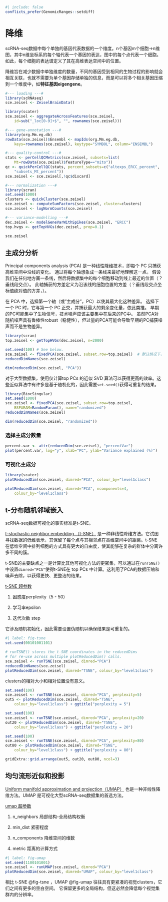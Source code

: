 ```r
#| include: false
conflicts_prefer(GenomicRanges::setdiff)
```

# 降维

scRNA-seq数据中每个单独的基因代表数据的一个维度。n个基因m个细胞→n维图，其中n维坐标系的每个轴代表一个基因的表达，图中的每个点代表一个细胞。如此，每个细胞的表达谱定义了其在高维表达空间中的位置。

降维旨在减少数据中单独维度的数量，不同的基因受到相同的生物过程的影响就会相互关联，也就不需要为单个基因存储单独的信息，而是可以将多个相关基因压缩到一个维度中，如**特征基因eigengene**。

```r
#--- loading ---#
library(scRNAseq)
sce.zeisel <- ZeiselBrainData()

library(scater)
sce.zeisel <- aggregateAcrossFeatures(sce.zeisel, 
    id=sub("_loc[0-9]+$", "", rownames(sce.zeisel)))

#--- gene-annotation ---#
library(org.Mm.eg.db)
rowData(sce.zeisel)$Ensembl <- mapIds(org.Mm.eg.db, 
    keys=rownames(sce.zeisel), keytype="SYMBOL", column="ENSEMBL")

#--- quality-control ---#
stats <- perCellQCMetrics(sce.zeisel, subsets=list(
    Mt=rowData(sce.zeisel)$featureType=="mito"))
qc <- quickPerCellQC(stats, percent_subsets=c("altexps_ERCC_percent", 
    "subsets_Mt_percent"))
sce.zeisel <- sce.zeisel[,!qc$discard]

#--- normalization ---#
library(scran)
set.seed(1000)
clusters <- quickCluster(sce.zeisel)
sce.zeisel <- computeSumFactors(sce.zeisel, cluster=clusters) 
sce.zeisel <- logNormCounts(sce.zeisel)

#--- variance-modelling ---#
dec.zeisel <- modelGeneVarWithSpikes(sce.zeisel, "ERCC")
top.hvgs <- getTopHVGs(dec.zeisel, prop=0.1)
```

```r
sce.zeisel
```

## 主成分分析

Principal components analysis (PCA) 是一种线性降维技术，即每个 PC 只捕获高维空间中沿线的变化。 通过将每个轴想象成一条线来最好地理解这一点。 假设我们在任何地方画一条线，然后将数据集中的每个细胞移动到线上最近的位置（？垂线段交点）。 此轴捕获的方差定义为沿该线的细胞位置的方差（？垂线段交点坐标值绝对值的方差，）。

在 PCA 中，选择第一个轴（或"主成分"，PC）以使其最大化这种差异。 选择下一个 PC 时，它与第一个 PC 正交，并捕获最大的剩余变化量，依此类推。 早期的PC可能集中了生物信号，技术噪声应该主要集中在后来的PC中。 虽然PCA对随机噪声具有鲁棒性robust（稳健性），但过量的PCA可能会导致早期的PC捕获噪声而不是生物差异。

```r
library(scran)
top.zeisel <- getTopHVGs(dec.zeisel, n=2000)

set.seed(100) # See below.
sce.zeisel <- fixedPCA(sce.zeisel, subset.row=top.zeisel)  # 默认情况下，将计算前 50 个 PC
reducedDimNames(sce.zeisel)
```

```r
dim(reducedDim(sce.zeisel, "PCA"))
```

对于大型数据集，使用仅计算top PCs 的近似 SVD 算法可以获得更高的效率。这些近似算法中有许多是基于随机化的，因此需要`set.seed()`获得可重复的结果。

```r
library(BiocSingular)
set.seed(1000)
sce.zeisel <- fixedPCA(sce.zeisel, subset.row=top.zeisel, 
    BSPARAM=RandomParam(), name="randomized")
reducedDimNames(sce.zeisel)
```

```r
dim(reducedDim(sce.zeisel, "randomized"))
```

### 选择主成分数量

```r

percent.var <- attr(reducedDim(sce.zeisel), "percentVar")
plot(percent.var, log="y", xlab="PC", ylab="Variance explained (%)")
```

### 可视化主成分

```r
library(scater)
plotReducedDim(sce.zeisel, dimred="PCA", colour_by="level1class")
```

```r
plotReducedDim(sce.zeisel, dimred="PCA", ncomponents=4,
    colour_by="level1class")
```

## t-分布随机邻域嵌入

scRNA-seq数据可视化的事实标准是t-SNE。

[t-stochastic neighbor embedding （t-SNE）](https://jmlr.csail.mit.edu/beta/papers/v9/vandermaaten08a.html) 是一种非线性降维方法。它试图寻找数据的低维表示，其保留了每个点与其相邻点在高维空间中的距离。t-SNE 在低维空间中排列细胞的方式具有更大的自由度，使其能够在复杂的群体中分离许多不同的簇。

t-SNE的主要缺点之一是计算比其他可视化方法的更密集，可以通过在`runTSNE()`中设置`dimred="PCA"`使得t-SNE在 top PCs 中计算。这利用了PCA的数据压缩和噪声去除，以获得更快、更整洁的结果。

[t-SNE 超参数](https://distill.pub/2016/misread-tsne/)

1.  困惑度perplexity（5 - 50）

2.  学习率epsilon

3.  迭代次数 step

它涉及随机初始化，因此需要设置伪随机以确保结果是可重复的。

```r
#| label: fig-tsne
set.seed(00101001101)

# runTSNE() stores the t-SNE coordinates in the reducedDims
# for re-use across multiple plotReducedDim() calls.
sce.zeisel <- runTSNE(sce.zeisel, dimred="PCA")
reducedDimNames(sce.zeisel)
plotReducedDim(sce.zeisel, dimred="TSNE", colour_by="level1class")

```

clusters的相对大小和相对位置没有意义。

```r
set.seed(100)
sce.zeisel <- runTSNE(sce.zeisel, dimred="PCA", perplexity=5)
out5 <- plotReducedDim(sce.zeisel, dimred="TSNE",
    colour_by="level1class") + ggtitle("perplexity = 5")

set.seed(100)
sce.zeisel <- runTSNE(sce.zeisel, dimred="PCA", perplexity=20)
out20 <- plotReducedDim(sce.zeisel, dimred="TSNE",
    colour_by="level1class") + ggtitle("perplexity = 20")

set.seed(100)
sce.zeisel <- runTSNE(sce.zeisel, dimred="PCA", perplexity=80)
out80 <- plotReducedDim(sce.zeisel, dimred="TSNE", 
    colour_by="level1class") + ggtitle("perplexity = 80")

gridExtra::grid.arrange(out5, out20, out80, ncol=3)
```

## 均匀流形近似和投影

[Uniform manifold approximation and projection（UMAP）](https://arxiv.org/abs/1802.03426) 也是一种非线性降维方法。UMAP 是可视化大型scRNA-seq数据集的首选方法。

[umap 超参数](https://umap-learn.readthedocs.io/en/latest/parameters.html)

1.  n_neighbors 局部结构-全局结构权衡

2.  min_dist 紧密程度

3.  n_components 降维空间的维数

4.  metric 距离的计算方式

```r
#| label: fig-umap
set.seed(1100101001)
sce.zeisel <- runUMAP(sce.zeisel, dimred="PCA")
plotReducedDim(sce.zeisel, dimred="UMAP", colour_by="level1class")
```

相比 t-SNE @fig-tsne ，UMAP @fig-umap 往往具有更紧凑的视觉clusters，它们之间有更多的空白空间。 它保留更多的全局结构，但这必然会降低每个视觉集群内的分辨率。
